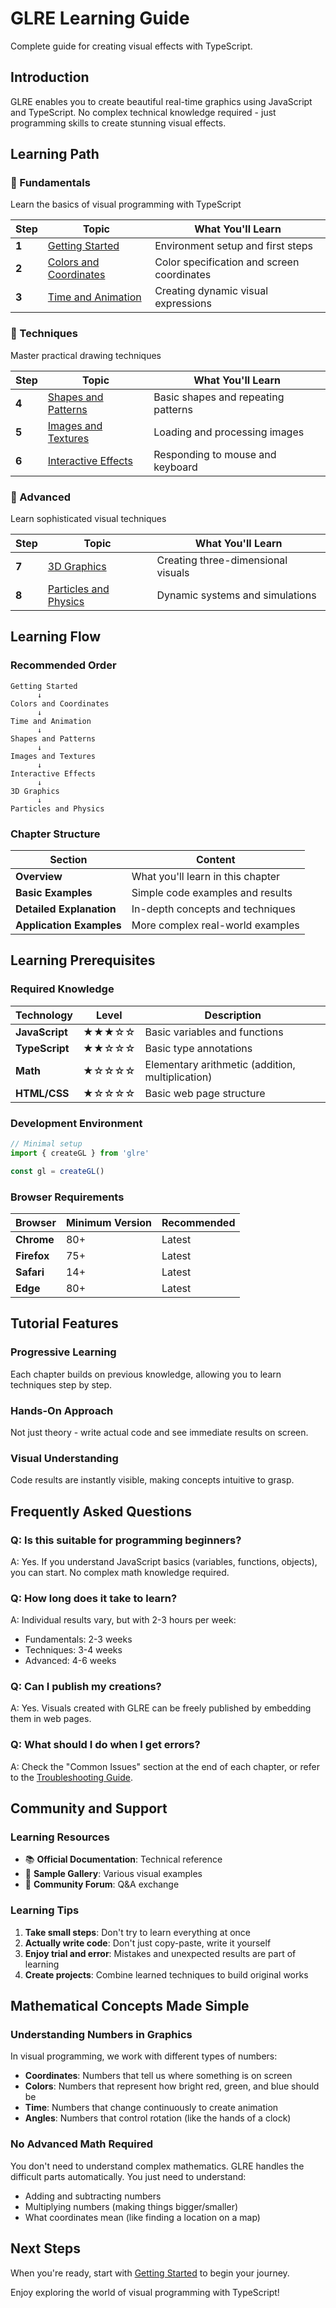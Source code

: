 # GLRE Learning Guide

Complete guide for creating visual effects with TypeScript.

## Introduction

GLRE enables you to create beautiful real-time graphics using JavaScript and TypeScript.
No complex technical knowledge required - just programming skills to create stunning visual effects.

## Learning Path

### 🌱 Fundamentals

Learn the basics of visual programming with TypeScript

| Step  | Topic                                                           | What You'll Learn                          |
| ----- | --------------------------------------------------------------- | ------------------------------------------ |
| **1** | [Getting Started](fundamentals/01-getting-started.md)           | Environment setup and first steps          |
| **2** | [Colors and Coordinates](fundamentals/02-colors-coordinates.md) | Color specification and screen coordinates |
| **3** | [Time and Animation](fundamentals/03-time-animation.md)         | Creating dynamic visual expressions        |

### 🎨 Techniques

Master practical drawing techniques

| Step  | Topic                                                       | What You'll Learn                   |
| ----- | ----------------------------------------------------------- | ----------------------------------- |
| **4** | [Shapes and Patterns](techniques/04-shapes-patterns.md)     | Basic shapes and repeating patterns |
| **5** | [Images and Textures](techniques/05-images-textures.md)     | Loading and processing images       |
| **6** | [Interactive Effects](techniques/06-interactive-effects.md) | Responding to mouse and keyboard    |

### 🚀 Advanced

Learn sophisticated visual techniques

| Step  | Topic                                                     | What You'll Learn                  |
| ----- | --------------------------------------------------------- | ---------------------------------- |
| **7** | [3D Graphics](advanced/07-3d-graphics.md)                 | Creating three-dimensional visuals |
| **8** | [Particles and Physics](advanced/08-particles-physics.md) | Dynamic systems and simulations    |

## Learning Flow

### Recommended Order

```
Getting Started
      ↓
Colors and Coordinates
      ↓
Time and Animation
      ↓
Shapes and Patterns
      ↓
Images and Textures
      ↓
Interactive Effects
      ↓
3D Graphics
      ↓
Particles and Physics
```

### Chapter Structure

| Section                  | Content                           |
| ------------------------ | --------------------------------- |
| **Overview**             | What you'll learn in this chapter |
| **Basic Examples**       | Simple code examples and results  |
| **Detailed Explanation** | In-depth concepts and techniques  |
| **Application Examples** | More complex real-world examples  |

## Learning Prerequisites

### Required Knowledge

| Technology     | Level | Description                                      |
| -------------- | ----- | ------------------------------------------------ |
| **JavaScript** | ★★★☆☆ | Basic variables and functions                    |
| **TypeScript** | ★★☆☆☆ | Basic type annotations                           |
| **Math**       | ★☆☆☆☆ | Elementary arithmetic (addition, multiplication) |
| **HTML/CSS**   | ★☆☆☆☆ | Basic web page structure                         |

### Development Environment

```javascript
// Minimal setup
import { createGL } from 'glre'

const gl = createGL()
```

### Browser Requirements

| Browser     | Minimum Version | Recommended |
| ----------- | --------------- | ----------- |
| **Chrome**  | 80+             | Latest      |
| **Firefox** | 75+             | Latest      |
| **Safari**  | 14+             | Latest      |
| **Edge**    | 80+             | Latest      |

## Tutorial Features

### Progressive Learning

Each chapter builds on previous knowledge, allowing you to learn techniques step by step.

### Hands-On Approach

Not just theory - write actual code and see immediate results on screen.

### Visual Understanding

Code results are instantly visible, making concepts intuitive to grasp.

## Frequently Asked Questions

### Q: Is this suitable for programming beginners?

A: Yes. If you understand JavaScript basics (variables, functions, objects), you can start. No complex math knowledge required.

### Q: How long does it take to learn?

A: Individual results vary, but with 2-3 hours per week:

- Fundamentals: 2-3 weeks
- Techniques: 3-4 weeks
- Advanced: 4-6 weeks

### Q: Can I publish my creations?

A: Yes. Visuals created with GLRE can be freely published by embedding them in web pages.

### Q: What should I do when I get errors?

A: Check the "Common Issues" section at the end of each chapter, or refer to the [Troubleshooting Guide](/api/ref/troubleshooting-guide).

## Community and Support

### Learning Resources

- 📚 **Official Documentation**: Technical reference
- 🎨 **Sample Gallery**: Various visual examples
- 💬 **Community Forum**: Q&A exchange

### Learning Tips

1. **Take small steps**: Don't try to learn everything at once
2. **Actually write code**: Don't just copy-paste, write it yourself
3. **Enjoy trial and error**: Mistakes and unexpected results are part of learning
4. **Create projects**: Combine learned techniques to build original works

## Mathematical Concepts Made Simple

### Understanding Numbers in Graphics

In visual programming, we work with different types of numbers:

- **Coordinates**: Numbers that tell us where something is on screen
- **Colors**: Numbers that represent how bright red, green, and blue should be
- **Time**: Numbers that change continuously to create animation
- **Angles**: Numbers that control rotation (like the hands of a clock)

### No Advanced Math Required

You don't need to understand complex mathematics. GLRE handles the difficult parts automatically. You just need to understand:

- Adding and subtracting numbers
- Multiplying numbers (making things bigger/smaller)
- What coordinates mean (like finding a location on a map)

## Next Steps

When you're ready, start with [Getting Started](fundamentals/01-getting-started.md) to begin your journey.

Enjoy exploring the world of visual programming with TypeScript!

